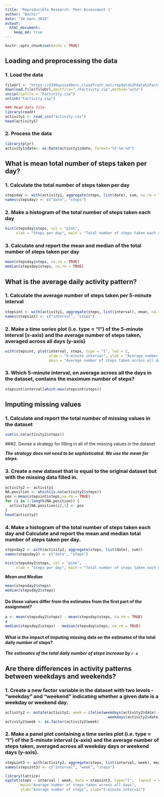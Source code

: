---
title: 'Reproducible Research: Peer Assessment 1'
author: "Bachir"
date: "24 mars 2018"
output: 
  html_document:
    keep_md: true
---

```{r setup, include=FALSE}
knitr::opts_chunk$set(echo = TRUE)
```

## Loading and preprocessing the data

### 1. Load the data
```{r}
fileUrl <- "https://d396qusza40orc.cloudfront.net/repdata%2Fdata%2Factivity.zip"
download.file(fileUrl,destfile="./Factivity.zip",method="auto")  
unzip(zipfile = "Factivity.zip")
unlink("Factivity.zip")

### Read data file
library(readr)
activity1 <- read_csv("activity.csv")
head(activity1)
```

### 2. Process the data
```{r}
library(plyr)
activity1$date<- as.Date(activity1$date, format="%Y-%m-%d")
```

## What is mean total number of steps taken per day?

### 1. Calculate the total number of steps taken per day
```{r}
stepsday <- with(activity1, aggregate(steps, list(date), sum, na.rm = TRUE))
names(stepsday) <- c("date", "steps")
```

### 2. Make a histogram of the total number of steps taken each day
```{r}
hist(stepsday$steps, col = "pink",
     xlab = "Steps per day", main = "Total number of steps taken each day")
```

### 3. Calculate and report the mean and median of the total number of steps taken per day
```{r}
mean(stepsday$steps, na.rm = TRUE)
median(stepsday$steps, na.rm = TRUE)
```

## What is the average daily activity pattern?

### 1. Calculate the average number of steps taken per 5-minute interval
```{r}
stepsint <- with(activity1, aggregate(steps, list(interval), mean, na.rm = TRUE))
names(stepsint) <- c("interval", "steps")
```

### 2. Make a time series plot (i.e. type = "l") of the 5-minute interval (x-axis) and the average number of steps taken, averaged across all days (y-axis)
```{r}
with(stepsint, plot(interval, steps, type = "l", lwd = 2,
                    xlab = "5-minute interval", ylab = "Average number of steps",
                    main = "Average number of steps taken across all days"))
```

### 3. Which 5-minute interval, on average across all the days in the dataset, contains the maximum number of steps?
```{r}
stepsint$interval[which.max(stepsint$steps)]
```

## Imputing missing values

### 1. Calculate and report the total number of missing values in the dataset
```{r}
sum(is.na(activity1$steps))
```

###2. Devise a strategy for filling in all of the missing values in the dataset

***The strategy does not need to be sophisticated. We use the mean for steps.***

### 3. Create a new dataset that is equal to the original dataset but with the missing data filled in.
```{r}
activity2 <- activity1
NA.position <- which(is.na(activity2$steps))
pos <-mean(stepsint$steps,na.rm = TRUE)
for (i in 1:length(NA.position)) {
  activity2[NA.position[i],1] <- pos
}
head(activity2)
```

### 4. Make a histogram of the total number of steps taken each day and Calculate and report the mean and median total number of steps taken per day.
```{r}
stepsday2 <- with(activity2, aggregate(steps, list(date), sum))
names(stepsday2) <- c("date", "steps")

hist(stepsday2$steps, col = "pink",
     xlab = "Steps per day", main = "Total number of steps taken each day")
```

***Mean and Median***
```{r}
mean(stepsday2$steps)
median(stepsday2$steps)
```

#### Do these values differ from the estimates from the first part of the assignment?
```{r}
a <- mean(stepsday2$steps) - mean(stepsday$steps, na.rm = TRUE)
a
median(stepsday2$steps) - median(stepsday$steps, na.rm = TRUE)
```

#### What is the impact of imputing missing data on the estimates of the total daily number of steps?

***The estimates of the total daily number of steps increase by `r a`***

## Are there differences in activity patterns between weekdays and weekends?

### 1. Create a new factor variable in the dataset with two levels - "weekday" and "weekend" indicating whether a given date is a weekday or weekend day.
```{r}
activity2 <- mutate(activity2, week = ifelse(weekdays(activity2$date) == "samedi" | 
                                               weekdays(activity2$date) == "dimanche", "weekend", "weekday"))
activity2$week <- as.factor(activity2$week)
```

### 2. Make a panel plot containing a time series plot (i.e. type = "l") of the 5-minute interval (x-axis) and the average number of steps taken, averaged across all weekday days or weekend days (y-axis).
```{r}
stepsint3 <- with(activity2, aggregate(steps, list(interval, week), mean))
names(stepsint3) <- c("interval", "week", "steps")

library(lattice)
xyplot(steps ~ interval | week, data = stepsint3, type="l",  layout = c(1,2),
       main="Average number of steps taken across all days", 
       ylab="Average number of steps", xlab="5-minute interval")
```